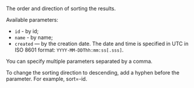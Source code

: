 The order and direction of sorting the results.

Available parameters:

* `id` - by id;
* `name` - by name;
* `created` — by the creation date. The date and time is specified in UTC in ISO 8601 format: `YYYY-MM-DDThh:mm:ss[.sss]`.

You can specify multiple parameters separated by a comma.

To change the sorting direction to descending, add a hyphen before the parameter. For example, sort=-id.
